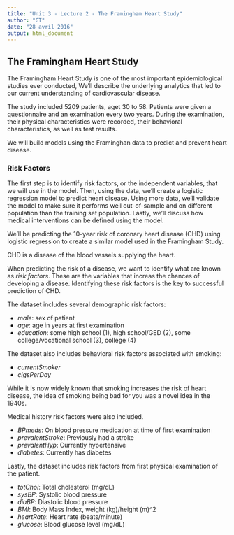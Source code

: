 ```yaml
---
title: "Unit 3 - Lecture 2 - The Framingham Heart Study"
author: "GT"
date: "28 avril 2016"
output: html_document
---
```


## The Framingham Heart Study

The Framingham Heart Study is one of the most important epidemiological studies ever conducted, We'll 
describe the underlying analytics that led to our current understanding of cardiovascular disease.

The study included 5209 patients, aget 30 to 58. Patients were given a questionnaire and an examination
every two years. During the examination, their physical characteristics were recorded, their behavioral
characteristics, as well as test results.

We will build  models using the Framinghan data to predict and prevent heart disease.

### Risk Factors

The first step is to identify risk factors, or the independent variables, that we will use in the model.
Then, using the data, we'll create a logistic regression model to predict heart disease. Using more data,
we'll validate the model to make sure it performs well out-of-sample and on different population than the
training set population. Lastly, we'll discuss how medical interventions can be defined using the model.

We'll be predicting the 10-year risk of coronary heart disease (CHD) using logistic regression to create 
a similar model used in the Framingham Study.

CHD is a disease of the blood vessels supplying the heart.

When predicting the risk of a disease, we want to identify what are known as *risk factors*.
These are the variables that increas the chances of developing a disease. Identifying these risk factors is
the key to successful prediction of CHD.

The dataset includes several demographic risk factors:

- *male*: sex of patient
- *age*: age in years at first examination
- *education*: some high school (1), high school/GED (2), some college/vocational school (3), college (4)

The dataset also includes behavioral risk factors associated with smoking:

- *currentSmoker*
- *cigsPerDay*

While it is now widely known that smoking increases the risk of heart disease, the idea of smoking being bad
for you was a novel idea in the 1940s.

Medical history risk factors were also included.

- *BPmeds*: On blood pressure medication at time of  first examination
- *prevalentStroke*: Previously had a stroke
- *prevalentHyp*: Currently hypertensive
- *diabetes*: Currently has diabetes

Lastly, the dataset includes risk factors from first physical examination of the patient.

- *totChol*: Total cholesterol (mg/dL)
- *sysBP*: Systolic blood pressure
- *diaBP*: Diastolic blood pressure
- *BMI*: Body Mass Index, weight (kg)/height (m)^2
- *heartRate*: Heart rate (beats/minute)
- *glucose*: Blood glucose level (mg/dL)